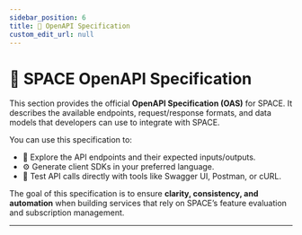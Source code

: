 ```yaml
---
sidebar_position: 6
title: 📖 OpenAPI Specification
custom_edit_url: null
---
```



# 📖 SPACE OpenAPI Specification

This section provides the official **OpenAPI Specification (OAS)** for SPACE. It describes the available endpoints, request/response formats, and data models that developers can use to integrate with SPACE.  

You can use this specification to:

- 📌 Explore the API endpoints and their expected inputs/outputs.  
- ⚙️ Generate client SDKs in your preferred language.  
- 🧪 Test API calls directly with tools like Swagger UI, Postman, or cURL.  

The goal of this specification is to ensure **clarity, consistency, and automation** when building services that rely on SPACE’s feature evaluation and subscription management.  

---

<SpaceOAS />
